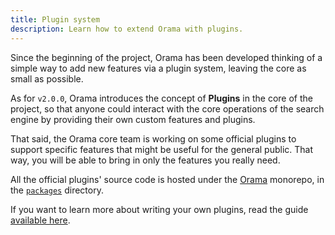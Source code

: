 ```yaml
---
title: Plugin system
description: Learn how to extend Orama with plugins.
---
```


Since the beginning of the project, Orama has been developed thinking of a simple way to add new features via a plugin system, leaving the core as small as possible.

As for `v2.0.0`, Orama introduces the concept of **Plugins** in the core of the project, so that anyone could interact with the core operations of the search engine by providing their own custom features and plugins.

That said, the Orama core team is working on some official plugins to support specific features that might be useful for the general public. That way, you will be able to bring in only the features you really need.

All the official plugins' source code is hosted under the [Orama](https://github.com/oramasearch/orama) monorepo, in the [`packages`](https://github.com/oramasearch/orama/tree/main/packages) directory.

If you want to learn more about writing your own plugins, read the guide [available here](/open-source/plugins/writing-your-own-plugins).
